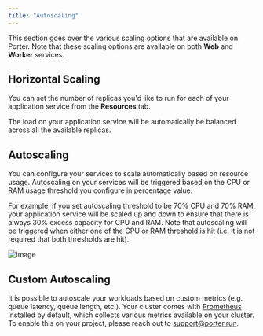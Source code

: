```yaml
---
title: "Autoscaling"
---
```


This section goes over the various scaling options that are available on Porter. Note that these scaling options are available on both **Web** and **Worker** services.

## Horizontal Scaling

You can set the number of replicas you'd like to run for each of your application service from the **Resources** tab.

The load on your application service will be automatically be balanced across all the available replicas.

## Autoscaling

You can configure your services to scale automatically based on resource usage. Autoscaling on your services will be triggered based on the CPU or RAM usage threshold you configure in percentage value.

For example, if you set autoscaling threshold to be 70% CPU and 70% RAM, your application service will be scaled up and down to ensure that there is always 30% excess capacity for CPU and RAM.
Note that autoscaling will be triggered when either one of the CPU or RAM threshold is hit (i.e. it is not required that both thresholds are hit).

![image](/images/configure/autoscaling.png)

## Custom Autoscaling

It is possible to autoscale your workloads based on custom metrics (e.g. queue latency, queue length, etc.). Your cluster comes with [Prometheus](https://prometheus.io/) installed by default, which collects various metrics available 
on your cluster. To enable this on your project, please reach out to support@porter.run.
